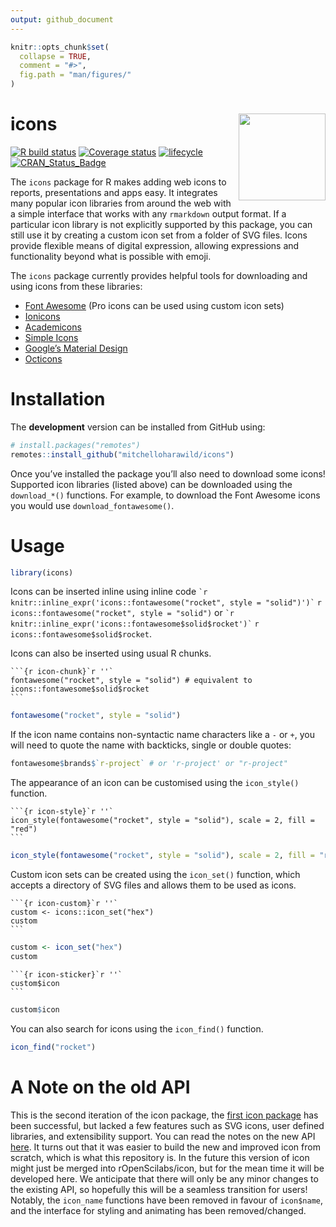 ```yaml
---
output: github_document
---
```


<!-- README.md is generated from README.Rmd. Please edit that file -->

```r
knitr::opts_chunk$set(
  collapse = TRUE,
  comment = "#>",
  fig.path = "man/figures/"
)
```

# icons <a href='https://pkg.mitchelloharawild.com/icons'><img src='man/figures/logo.svg' align="right" height="139" /></a>

[![R build status](https://github.com/mitchelloharawild/icons/workflows/R-CMD-check/badge.svg)](https://github.com/mitchelloharawild/icons/actions?workflow=R-CMD-check)
[![Coverage status](https://codecov.io/gh/mitchelloharawild/icons/branch/master/graph/badge.svg)](https://codecov.io/gh/mitchelloharawild/icon?branch=master)
[![lifecycle](https://img.shields.io/badge/lifecycle-experimental-orange.svg)](https://www.tidyverse.org/lifecycle/#experimental)
[![CRAN_Status_Badge](http://www.r-pkg.org/badges/version/icon)](https://cran.r-project.org/package=icons)
<!-- [![Downloads](http://cranlogs.r-pkg.org/badges/icons?color=brightgreen)](https://cran.r-project.org/package=icons) -->

The `icons` package for R makes adding web icons to reports, presentations and apps easy. It integrates many popular icon libraries from around the web with a simple interface that works with any `rmarkdown` output format. If a particular icon library is not explicitly supported by this package, you can still use it by creating a custom icon set from a folder of SVG files. Icons provide flexible means of digital expression, allowing expressions and functionality beyond what is possible with emoji.

The `icons` package currently provides helpful tools for downloading and using icons from these libraries:

* [Font Awesome](https://github.com/FortAwesome/Font-Awesome/) (Pro icons can be used using custom icon sets)
* [Ionicons](https://github.com/ionic-team/ionicons/)
* [Academicons](https://github.com/jpswalsh/academicons)
* [Simple Icons](https://github.com/simple-icons/simple-icons/)
* [Google's Material Design](https://github.com/google/material-design-icons)
* [Octicons](https://github.com/primer/octicons)

# Installation

The **development** version can be installed from GitHub using:

```r
# install.packages("remotes")
remotes::install_github("mitchelloharawild/icons")
```

Once you've installed the package you'll also need to download some icons! Supported icon libraries (listed above) can be downloaded using the `download_*()` functions. For example, to download the Font Awesome icons you would use `download_fontawesome()`.

# Usage

```r
library(icons)
```

Icons can be inserted inline using inline code `` `r knitr::inline_expr('icons::fontawesome("rocket", style = "solid")')` `` `r icons::fontawesome("rocket", style = "solid")` or `` `r knitr::inline_expr('icons::fontawesome$solid$rocket')` `` `r icons::fontawesome$solid$rocket`.

Icons can also be inserted using usual R chunks.

````
```{r icon-chunk}`r ''`
fontawesome("rocket", style = "solid") # equivalent to icons::fontawesome$solid$rocket
```
````
```r
fontawesome("rocket", style = "solid")
```

If the icon name contains non-syntactic name characters like a `-` or `+`, you will need to quote the name with backticks, single or double quotes:

```r
fontawesome$brands$`r-project` # or 'r-project' or "r-project"
```


The appearance of an icon can be customised using the `icon_style()` function.


````
```{r icon-style}`r ''`
icon_style(fontawesome("rocket", style = "solid"), scale = 2, fill = "red")
```
````
```r
icon_style(fontawesome("rocket", style = "solid"), scale = 2, fill = "red")
```

Custom icon sets can be created using the `icon_set()` function, which accepts a directory of SVG files and allows them to be used as icons.

````
```{r icon-custom}`r ''`
custom <- icons::icon_set("hex")
custom
```
````
```r
custom <- icon_set("hex")
custom
```

````
```{r icon-sticker}`r ''`
custom$icon
```
````
```r
custom$icon
```

You can also search for icons using the `icon_find()` function.

```r
icon_find("rocket")
```

# A Note on the old API

This is the second iteration of the icon package, the [first icon package](https://github.com/ropenscilabs/icon) has been successful, but lacked a few features such as SVG icons, user defined libraries, and extensibility support. You can read the notes on the new API [here](https://github.com/ropenscilabs/icon/issues/19). It turns out that it was easier to build the new and improved icon from scratch, which is what this repository is. In the future this version of icon might just be merged into rOpenScilabs/icon, but for the mean time it will be developed here. We anticipate that there will only be any minor changes to the existing API, so hopefully this will be a seamless transition for users! Notably, the `icon_name` functions have been removed in favour of `icon$name`, and the interface for styling and animating has been removed/changed.

